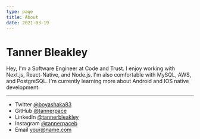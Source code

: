 ```yaml
---
type: page
title: About
date: 2021-03-19
---
```


# Tanner Bleakley

Hey, I'm a Software Engineer at Code and Trust. I enjoy working with Next.js, React-Native, and Node.js. I'm also comfortable with MySQL, AWS, and PostgreSQL. I'm currently learning more about Android and IOS native development.

---

- Twitter [@boyashaka83](https://twitter.com/boyashaka83)
- GitHub [@tannerpace](https://github.com/tannerpace)
- LinkedIn [@tannerbleakley](https://linkedin.com/in/tannerbleakley)
- Instagram [@tannerpaceb](https://instagram.com/tannerpaceb)
- Email your@name.com
